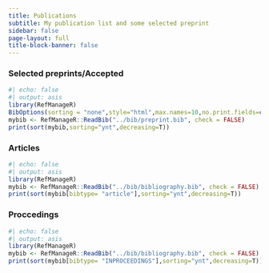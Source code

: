 ```yaml
---
title: Publications
subtitle: My publication list and some selected preprint
sidebar: false
page-layout: full
title-block-banner: false
---
```


### Selected preprints/Accepted

```r
#| echo: false
#| output: asis
library(RefManageR)
BibOptions(sorting = "none",style="html",max.names=10,no.print.fields=c("url","pages","number","volume"))
mybib <- RefManageR::ReadBib("../bib/preprint.bib", check = FALSE) 
print(sort(mybib,sorting="ynt",decreasing=T))
```

### Articles

```r
#| echo: false
#| output: asis
library(RefManageR)
mybib <- RefManageR::ReadBib("../bib/bibliography.bib", check = FALSE) 
print(sort(mybib[bibtype= "article"],sorting="ynt",decreasing=T))
```

### Proccedings

```r
#| echo: false
#| output: asis
library(RefManageR)
mybib <- RefManageR::ReadBib("../bib/bibliography.bib", check = FALSE) 
print(sort(mybib[bibtype= "INPROCEEDINGS"],sorting="ynt",decreasing=T))
```
